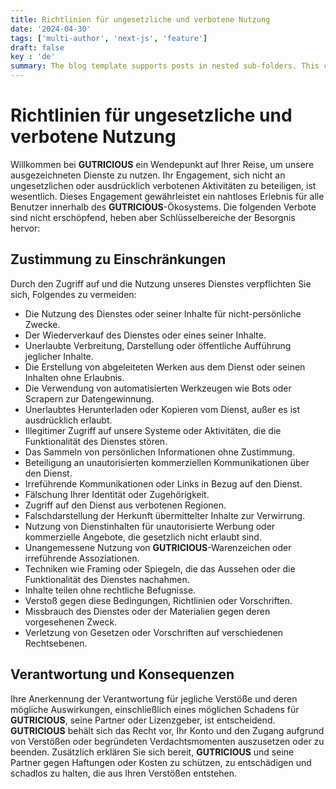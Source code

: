 ```yaml
---
title: Richtlinien für ungesetzliche und verbotene Nutzung
date: '2024-04-30'
tags: ['multi-author', 'next-js', 'feature']
draft: false
key : 'de'
summary: The blog template supports posts in nested sub-folders. This can be used to group posts of similar content e.g. a multi-part course.
---
```


# Richtlinien für ungesetzliche und verbotene Nutzung

Willkommen bei **GUTRICIOUS** ein Wendepunkt auf Ihrer Reise, um unsere ausgezeichneten Dienste zu nutzen. Ihr Engagement, sich nicht an ungesetzlichen oder ausdrücklich verbotenen Aktivitäten zu beteiligen, ist wesentlich. Dieses Engagement gewährleistet ein nahtloses Erlebnis für alle Benutzer innerhalb des **GUTRICIOUS**-Ökosystems. Die folgenden Verbote sind nicht erschöpfend, heben aber Schlüsselbereiche der Besorgnis hervor:

## Zustimmung zu Einschränkungen

Durch den Zugriff auf und die Nutzung unseres Dienstes verpflichten Sie sich, Folgendes zu vermeiden:

- Die Nutzung des Dienstes oder seiner Inhalte für nicht-persönliche Zwecke.
- Der Wiederverkauf des Dienstes oder eines seiner Inhalte.
- Unerlaubte Verbreitung, Darstellung oder öffentliche Aufführung jeglicher Inhalte.
- Die Erstellung von abgeleiteten Werken aus dem Dienst oder seinen Inhalten ohne Erlaubnis.
- Die Verwendung von automatisierten Werkzeugen wie Bots oder Scrapern zur Datengewinnung.
- Unerlaubtes Herunterladen oder Kopieren vom Dienst, außer es ist ausdrücklich erlaubt.
- Illegitimer Zugriff auf unsere Systeme oder Aktivitäten, die die Funktionalität des Dienstes stören.
- Das Sammeln von persönlichen Informationen ohne Zustimmung.
- Beteiligung an unautorisierten kommerziellen Kommunikationen über den Dienst.
- Irreführende Kommunikationen oder Links in Bezug auf den Dienst.
- Fälschung Ihrer Identität oder Zugehörigkeit.
- Zugriff auf den Dienst aus verbotenen Regionen.
- Falschdarstellung der Herkunft übermittelter Inhalte zur Verwirrung.
- Nutzung von Dienstinhalten für unautorisierte Werbung oder kommerzielle Angebote, die gesetzlich nicht erlaubt sind.
- Unangemessene Nutzung von **GUTRICIOUS**-Warenzeichen oder irreführende Assoziationen.
- Techniken wie Framing oder Spiegeln, die das Aussehen oder die Funktionalität des Dienstes nachahmen.
- Inhalte teilen ohne rechtliche Befugnisse.
- Verstoß gegen diese Bedingungen, Richtlinien oder Vorschriften.
- Missbrauch des Dienstes oder der Materialien gegen deren vorgesehenen Zweck.
- Verletzung von Gesetzen oder Vorschriften auf verschiedenen Rechtsebenen.

## Verantwortung und Konsequenzen

Ihre Anerkennung der Verantwortung für jegliche Verstöße und deren mögliche Auswirkungen, einschließlich eines möglichen Schadens für **GUTRICIOUS**, seine Partner oder Lizenzgeber, ist entscheidend. **GUTRICIOUS** behält sich das Recht vor, Ihr Konto und den Zugang aufgrund von Verstößen oder begründeten Verdachtsmomenten auszusetzen oder zu beenden. Zusätzlich erklären Sie sich bereit, **GUTRICIOUS** und seine Partner gegen Haftungen oder Kosten zu schützen, zu entschädigen und schadlos zu halten, die aus Ihren Verstößen entstehen.